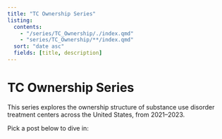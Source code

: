 ```yaml
---
title: "TC Ownership Series"
listing:
  contents:
    - "/series/TC_Ownership/./index.qmd"
    - "series/TC_Ownership/**/index.qmd"
  sort: "date asc"
  fields: [title, description]
---
```


# TC Ownership Series

This series explores the ownership structure of substance use disorder treatment centers across the United States, from 2021–2023.

Pick a post below to dive in: